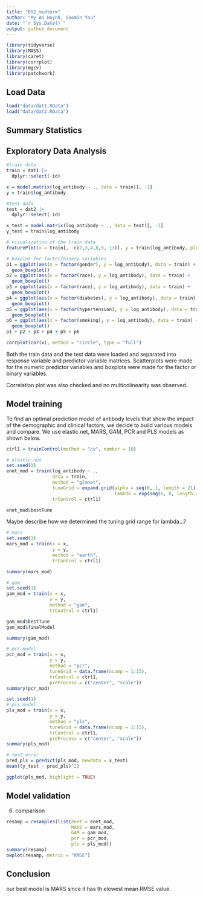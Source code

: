 ```yaml
---
title: "DS2_midterm"
author: "My An Huynh, Soomin You"
date: "`r Sys.Date()`"
output: github_document
---
```


```r
library(tidyverse)
library(MASS)
library(caret)
library(corrplot)
library(mgcv)
library(patchwork)
```

## Load Data
```r
load("data/dat1.RData")
load("data/dat2.RData")
```

## Summary Statistics 
## Exploratory Data Analysis 
```r
#train data 
train = dat1 |>
  dplyr::select(-id)

x = model.matrix(log_antibody ~ ., data = train)[, -1]
y = train$log_antibody

#test data 
test = dat2 |> 
  dplyr::select(-id)

x_test = model.matrix(log_antibody ~ ., data = test)[, -1]
y_test = train$log_antibody

# visualization of the train data 
featurePlot(x = train[, -c(2,3,4,8,9, 13)], y = train$log_antibody, plot = "scatter")

# boxplot for factor/binary variables 
p1 = ggplot(aes(x = factor(gender), y = log_antibody), data = train) + 
  geom_boxplot()
p2 = ggplot(aes(x = factor(race), y = log_antibody), data = train) + 
  geom_boxplot()
p3 = ggplot(aes(x = factor(race), y = log_antibody), data = train) + 
  geom_boxplot()
p4 = ggplot(aes(x = factor(diabetes), y = log_antibody), data = train) + 
  geom_boxplot()
p5 = ggplot(aes(x = factor(hypertension), y = log_antibody), data = train) + 
  geom_boxplot()
p6 = ggplot(aes(x = factor(smoking), y = log_antibody), data = train) + 
  geom_boxplot()
p1 + p2 + p3 + p4 + p5 + p6

corrplot(cor(x), method = "circle", type = "full")
```

Both the train data and the test data were loaded and separated into response variable and predictor variable matrices. Scatterplots were made for the numeric predictor variables and boxplots were made for the factor or binary variables. 

Correlation plot was also checked and no multicolinearity was observed. 


## Model training 
To find an optimal prediction model of antibody levels that show the impact of the demographic and clinical factors, we decide to build various models and compare. We use elastic net, MARS, GAM, PCR and PLS models as shown below. 

```r
ctrl1 = trainControl(method = "cv", number = 10)

# elastic net 
set.seed(1)
enet_mod = train(log_antibody ~ ., 
                 data = train,
                 method = "glmnet", 
                 tuneGrid = expand.grid(alpha = seq(0, 1, length = 21), 
                                        lambda = exp(seq(6, 0, length = 100))),
                 trControl = ctrl1)

enet_mod$bestTune
```
Maybe describe how we determined the tuning grid range for lambda...? 


```r
# mars
set.seed(1)
mars_mod = train(x = x, 
                 y = y, 
                 method = "earth", 
                 trControl = ctrl1)

summary(mars_mod)
```


```r
# gam  
set.seed(1)
gam_mod = train(x = x, 
                y = y, 
                method = "gam", 
                trControl = ctrl1)

gam_mod$bestTune
gam_mod$finalModel

summary(gam_mod)
```


```r
# pcr model 
pcr_mod = train(x = x,
                y = y, 
                method = "pcr", 
                tuneGrid = data.frame(ncomp = 1:15), 
                trControl = ctrl1, 
                preProcess = c("center", "scale"))
summary(pcr_mod)
```


```r
set.seed(1)
# pls model 
pls_mod = train(x = x,
                y = y, 
                method = "pls", 
                tuneGrid = data.frame(ncomp = 1:15), 
                trControl = ctrl1, 
                preProcess = c("center", "scale"))
summary(pls_mod)

# test error 
pred_pls = predict(pls_mod, newdata = x_test)
mean((y_test - pred_pls)^2)

ggplot(pls_mod, highlight = TRUE)
```



## Model validation 
6) comparison 
```r
resamp = resamples(list(enet = enet_mod, 
                        MARS = mars_mod, 
                        GAM = gam_mod,
                        pcr = pcr_mod, 
                        pls = pls_mod))
summary(resamp)
bwplot(resamp, metric = "RMSE")
```




## Conclusion 

our best model is MARS since it has th elowest mean RMSE value. 